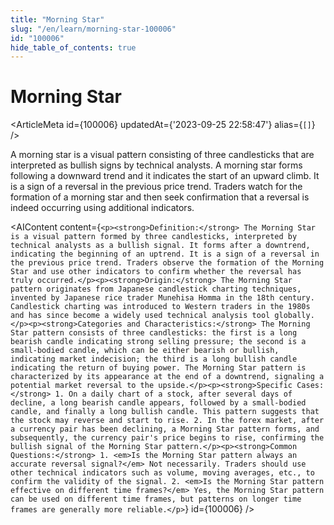 ```yaml
---
title: "Morning Star"
slug: "/en/learn/morning-star-100006"
id: "100006"
hide_table_of_contents: true
---
```



# Morning Star

<ArticleMeta id={100006} updatedAt={'2023-09-25 22:58:47'} alias={`[]`} />
<div className='border-solid border-b border-t-0 my-4 border-[var(--ifm-color-gray-300)]' />

A morning star is a visual pattern consisting of three candlesticks that are interpreted as bullish signs by technical analysts. A morning star forms following a downward trend and it indicates the start of an upward climb. It is a sign of a reversal in the previous price trend. Traders watch for the formation of a morning star and then seek confirmation that a reversal is indeed occurring using additional indicators.

<AIContent content={`<p><strong>Definition:</strong> The Morning Star is a visual pattern formed by three candlesticks, interpreted by technical analysts as a bullish signal. It forms after a downtrend, indicating the beginning of an uptrend. It is a sign of a reversal in the previous price trend. Traders observe the formation of the Morning Star and use other indicators to confirm whether the reversal has truly occurred.</p><p><strong>Origin:</strong> The Morning Star pattern originates from Japanese candlestick charting techniques, invented by Japanese rice trader Munehisa Homma in the 18th century. Candlestick charting was introduced to Western traders in the 1980s and has since become a widely used technical analysis tool globally.</p><p><strong>Categories and Characteristics:</strong> The Morning Star pattern consists of three candlesticks: the first is a long bearish candle indicating strong selling pressure; the second is a small-bodied candle, which can be either bearish or bullish, indicating market indecision; the third is a long bullish candle indicating the return of buying power. The Morning Star pattern is characterized by its appearance at the end of a downtrend, signaling a potential market reversal to the upside.</p><p><strong>Specific Cases:</strong> 1. On a daily chart of a stock, after several days of decline, a long bearish candle appears, followed by a small-bodied candle, and finally a long bullish candle. This pattern suggests that the stock may reverse and start to rise. 2. In the forex market, after a currency pair has been declining, a Morning Star pattern forms, and subsequently, the currency pair's price begins to rise, confirming the bullish signal of the Morning Star pattern.</p><p><strong>Common Questions:</strong> 1. <em>Is the Morning Star pattern always an accurate reversal signal?</em> Not necessarily. Traders should use other technical indicators such as volume, moving averages, etc., to confirm the validity of the signal. 2. <em>Is the Morning Star pattern effective on different time frames?</em> Yes, the Morning Star pattern can be used on different time frames, but patterns on longer time frames are generally more reliable.</p>`} id={100006} />
